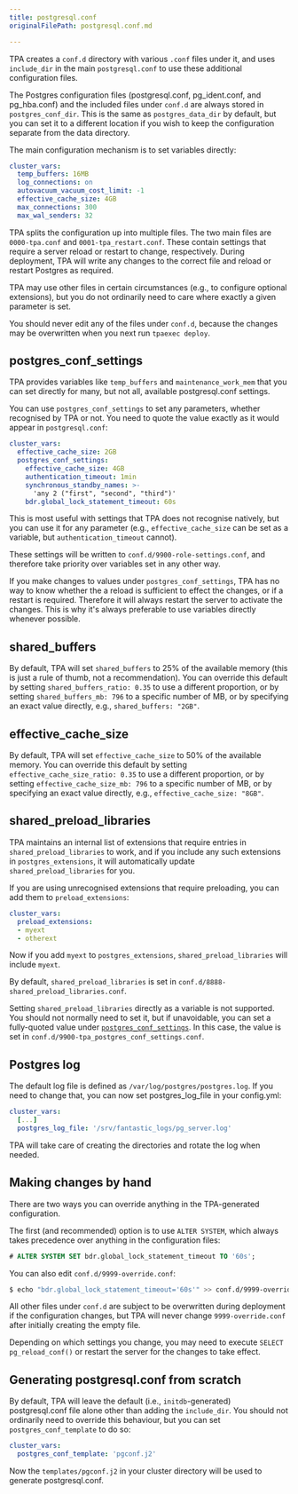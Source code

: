 ```yaml
---
title: postgresql.conf
originalFilePath: postgresql.conf.md

---
```


TPA creates a `conf.d` directory with various `.conf` files under
it, and uses `include_dir` in the main `postgresql.conf` to use these
additional configuration files.

The Postgres configuration files (postgresql.conf, pg_ident.conf, and
pg_hba.conf) and the included files under `conf.d` are always stored in
`postgres_conf_dir`. This is the same as `postgres_data_dir` by default,
but you can set it to a different location if you wish to keep the
configuration separate from the data directory.

The main configuration mechanism is to set variables directly:

```yaml
cluster_vars:
  temp_buffers: 16MB
  log_connections: on
  autovacuum_vacuum_cost_limit: -1
  effective_cache_size: 4GB
  max_connections: 300
  max_wal_senders: 32
```

TPA splits the configuration up into multiple files. The two main
files are `0000-tpa.conf` and `0001-tpa_restart.conf`. These contain
settings that require a server reload or restart to change,
respectively. During deployment, TPA will write any changes to the
correct file and reload or restart Postgres as required.

TPA may use other files in certain circumstances (e.g., to configure
optional extensions), but you do not ordinarily need to care where
exactly a given parameter is set.

You should never edit any of the files under `conf.d`, because the
changes may be overwritten when you next run `tpaexec deploy`.

## postgres_conf_settings

TPA provides variables like `temp_buffers` and
`maintenance_work_mem` that you can set directly for many, but not all,
available postgresql.conf settings.

You can use `postgres_conf_settings` to set any parameters, whether
recognised by TPA or not. You need to quote the value exactly as it
would appear in `postgresql.conf`:

```yaml
cluster_vars:
  effective_cache_size: 2GB
  postgres_conf_settings:
    effective_cache_size: 4GB
    authentication_timeout: 1min
    synchronous_standby_names: >-
      'any 2 ("first", "second", "third")'
    bdr.global_lock_statement_timeout: 60s
```

This is most useful with settings that TPA does not recognise
natively, but you can use it for any parameter (e.g.,
`effective_cache_size` can be set as a variable, but
`authentication_timeout` cannot).

These settings will be written to `conf.d/9900-role-settings.conf`, and
therefore take priority over variables set in any other way.

If you make changes to values under `postgres_conf_settings`, TPA
has no way to know whether the a reload is sufficient to effect the
changes, or if a restart is required. Therefore it will always restart
the server to activate the changes. This is why it's always preferable
to use variables directly whenever possible.

## shared_buffers

By default, TPA will set `shared_buffers` to 25% of the available memory
(this is just a rule of thumb, not a recommendation). You can override this
default by setting `shared_buffers_ratio: 0.35` to use a different proportion,
or by setting `shared_buffers_mb: 796` to a specific number of MB, or by
specifying an exact value directly, e.g., `shared_buffers: "2GB"`.

## effective_cache_size

By default, TPA will set `effective_cache_size` to 50% of the available
memory. You can override this default by setting
`effective_cache_size_ratio: 0.35` to use a different proportion, or by setting
`effective_cache_size_mb: 796` to a specific number of MB, or by specifying an
exact value directly, e.g., `effective_cache_size: "8GB"`.

## shared_preload_libraries

TPA maintains an internal list of extensions that require entries in
`shared_preload_libraries` to work, and if you include any such
extensions in `postgres_extensions`, it will automatically update
`shared_preload_libraries` for you.

If you are using unrecognised extensions that require preloading, you
can add them to `preload_extensions`:

```yaml
cluster_vars:
  preload_extensions:
  - myext
  - otherext
```

Now if you add `myext` to `postgres_extensions`,
`shared_preload_libraries` will include `myext`.

By default, `shared_preload_libraries` is set in
`conf.d/8888-shared_preload_libraries.conf`.

Setting `shared_preload_libraries` directly as a variable is not
supported. You should not normally need to set it, but if unavoidable,
you can set a fully-quoted value under
[`postgres_conf_settings`](#postgres_conf_settings). In this case, the
value is set in `conf.d/9900-tpa_postgres_conf_settings.conf`.

## Postgres log

The default log file is defined as `/var/log/postgres/postgres.log`. If you
need to change that, you can now set postgres_log_file in your config.yml:

```yaml
cluster_vars:
  [...]
  postgres_log_file: '/srv/fantastic_logs/pg_server.log'
```

TPA will take care of creating the directories and rotate the log when needed.

## Making changes by hand

There are two ways you can override anything in the TPA-generated
configuration.

The first (and recommended) option is to use `ALTER SYSTEM`, which
always takes precedence over anything in the configuration files:

```sql
# ALTER SYSTEM SET bdr.global_lock_statement_timeout TO '60s';
```

You can also edit `conf.d/9999-override.conf`:

```bash
$ echo "bdr.global_lock_statement_timeout='60s'" >> conf.d/9999-override.conf
```

All other files under `conf.d` are subject to be overwritten during
deployment if the configuration changes, but TPA will never change
`9999-override.conf` after initially creating the empty file.

Depending on which settings you change, you may need to execute
`SELECT pg_reload_conf()` or restart the server for the changes to take
effect.

## Generating postgresql.conf from scratch

By default, TPA will leave the default (i.e., `initdb`-generated)
postgresql.conf file alone other than adding the `include_dir`. You
should not ordinarily need to override this behaviour, but you can set
`postgres_conf_template` to do so:

```yaml
cluster_vars:
  postgres_conf_template: 'pgconf.j2'
```

Now the `templates/pgconf.j2` in your cluster directory will be used to
generate postgresql.conf.
